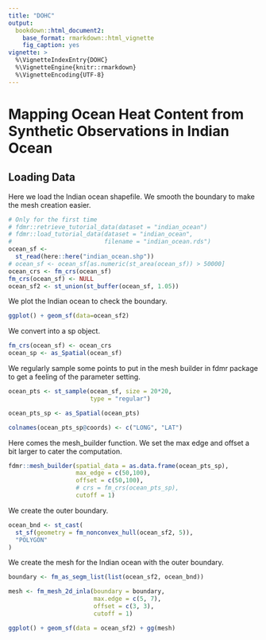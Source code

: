 ```yaml
---
title: "DOHC"
output: 
  bookdown::html_document2:
    base_format: rmarkdown::html_vignette
    fig_caption: yes
vignette: >
  %\VignetteIndexEntry{DOHC}
  %\VignetteEngine{knitr::rmarkdown}
  %\VignetteEncoding{UTF-8}
---
```

# Mapping Ocean Heat Content from Synthetic Observations in Indian Ocean

## Loading Data
Here we load the Indian ocean shapefile. We smooth the boundary to make the mesh creation easier. 
```r
# Only for the first time 
# fdmr::retrieve_tutorial_data(dataset = "indian_ocean")
# fdmr::load_tutorial_data(dataset = "indian_ocean", 
#                          filename = "indian_ocean.rds")
ocean_sf <-
  st_read(here::here("indian_ocean.shp"))
# ocean_sf <- ocean_sf[as.numeric(st_area(ocean_sf)) > 50000]
ocean_crs <- fm_crs(ocean_sf) 
fm_crs(ocean_sf) <- NULL
ocean_sf2 <- st_union(st_buffer(ocean_sf, 1.05))
```

We plot the Indian ocean to check the boundary. 
```r
ggplot() + geom_sf(data=ocean_sf2)

```

We convert into a sp object. 
```r
fm_crs(ocean_sf) <- ocean_crs
ocean_sp <- as_Spatial(ocean_sf)
```

We regularly sample some points to put in the mesh builder in fdmr package to get a feeling of the parameter setting.
```r
ocean_pts <- st_sample(ocean_sf, size = 20*20,
                       type = "regular")

ocean_pts_sp <- as_Spatial(ocean_pts)

colnames(ocean_pts_sp@coords) <- c("LONG", "LAT")
```

Here comes the mesh_builder function. We set the max edge and offset a bit larger to cater the computation. 
```r
fdmr::mesh_builder(spatial_data = as.data.frame(ocean_pts_sp),
                   max_edge = c(50,100),
                   offset = c(50,100),
                   # crs = fm_crs(ocean_pts_sp),
                   cutoff = 1)
```

We create the outer boundary.
```r
ocean_bnd <- st_cast(
  st_sf(geometry = fm_nonconvex_hull(ocean_sf2, 5)),
  "POLYGON"
)
```


We create the mesh for the Indian ocean with the outer boundary. 
```r
boundary <- fm_as_segm_list(list(ocean_sf2, ocean_bnd))

mesh <- fm_mesh_2d_inla(boundary = boundary,
                        max.edge = c(5, 7),
                        offset = c(3, 3),
                        cutoff = 1)

ggplot() + geom_sf(data = ocean_sf2) + gg(mesh)
```

